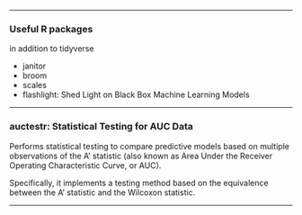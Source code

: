 
---

### Useful R packages

in addition to tidyverse

* janitor
* broom
* scales
* flashlight: Shed Light on Black Box Machine Learning Models


---

### auctestr: Statistical Testing for AUC Data

Performs statistical testing to compare predictive models based on multiple observations of the A' statistic (also known as Area Under the Receiver Operating Characteristic Curve, or AUC). 

Specifically, it implements a testing method based on the equivalence between the A' statistic and the Wilcoxon statistic. 

---

